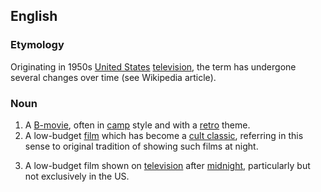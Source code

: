 ==English==
{{wikipedia}}

===Etymology===
Originating in 1950s [[United States]] [[television]], the term has undergone several changes over time (see Wikipedia article). 

===Noun===
{{en-noun|head=[[midnight]] [[movie]]}}

#A [[B-movie]], often in [[camp]] style and with a [[retro]] theme.
#A low-budget [[film]] which has become a [[cult classic]], referring in this sense to original tradition of showing such films at night.
#{{dated}} A low-budget film shown on [[television]] after [[midnight]], particularly but not exclusively in the US.